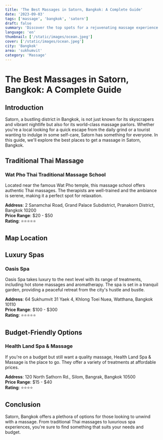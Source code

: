 ```yaml
---
title: 'The Best Massages in Satorn, Bangkok: A Complete Guide'
date: '2023-09-03'
tags: ['massage', 'bangkok', 'satorn']
draft: false
summary: 'Discover the top spots for a rejuvenating massage experience in Satorn, Bangkok. From traditional Thai massages to luxurious spa treatments, this guide has it all.'
language: 'en'
thumbnail: ['/static/images/ocean.jpeg']
cover: ['/static/images/ocean.jpeg']
city: 'Bangkok'
area: 'sukhumvit'
category: 'Massage'
---
```


# The Best Massages in Satorn, Bangkok: A Complete Guide

## Introduction

Satorn, a bustling district in Bangkok, is not just known for its skyscrapers and vibrant nightlife but also for its world-class massage parlors. Whether you're a local looking for a quick escape from the daily grind or a tourist wanting to indulge in some self-care, Satorn has something for everyone. In this guide, we'll explore the best places to get a massage in Satorn, Bangkok.

## Traditional Thai Massage

### Wat Pho Thai Traditional Massage School

Located near the famous Wat Pho temple, this massage school offers authentic Thai massages. The therapists are well-trained and the ambiance is serene, making it a perfect spot for relaxation.

**Address**: 2 Sanamchai Road, Grand Palace Subdistrict, Pranakorn District, Bangkok 10200  
**Price Range**: $20 - $50  
**Rating**: ⭐⭐⭐⭐⭐

## Map Location

## Luxury Spas

### Oasis Spa

Oasis Spa takes luxury to the next level with its range of treatments, including hot stone massages and aromatherapy. The spa is set in a tranquil garden, providing a peaceful retreat from the city's hustle and bustle.

**Address**: 64 Sukhumvit 31 Yaek 4, Khlong Toei Nuea, Watthana, Bangkok 10110  
**Price Range**: $100 - $300  
**Rating**: ⭐⭐⭐⭐⭐

## Budget-Friendly Options

### Health Land Spa & Massage

If you're on a budget but still want a quality massage, Health Land Spa & Massage is the place to go. They offer a variety of treatments at affordable prices.

**Address**: 120 North Sathorn Rd., Silom, Bangrak, Bangkok 10500  
**Price Range**: $15 - $40  
**Rating**: ⭐⭐⭐⭐

## Conclusion

Satorn, Bangkok offers a plethora of options for those looking to unwind with a massage. From traditional Thai massages to luxurious spa experiences, you're sure to find something that suits your needs and budget.
